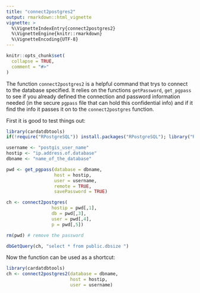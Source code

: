 ```yaml
---
title: "connect2postgres2"
output: rmarkdown::html_vignette
vignette: >
  %\VignetteIndexEntry{connect2postgres2}
  %\VignetteEngine{knitr::rmarkdown}
  %\VignetteEncoding{UTF-8}
---
```


```r
knitr::opts_chunk$set(
  collapse = TRUE,
  comment = "#>"
)
```

The function `connect2postgres2` is a helpful command that trys to connect to the database specified. It relies on the functions `getPassword`, `get_pgpass` to see if you already defined the connection and password information needed (in the secure `pgpass` file that can hold this confidential info) and if it find the info it passes it on to the `connect2postgres` function.

First it is good to test things out: 

```r
library(cardatdbtools)
if(!require("RPostgreSQL")) install.packages("RPostgreSQL"); library("RPostgreSQL")

username <- "postgis_user_name"
hostip <- "ip.address.of.database"
dbname <- "name_of_the_database"

pwd <- get_pgpass(database = dbname,
                  host = hostip,
                  user = username,
                  remote = TRUE,
                  savePassword = TRUE)

ch <- connect2postgres(
                 hostip = pwd[,1],
                 db = pwd[,3],
                 user = pwd[,4],
                 p = pwd[,5])

rm(pwd) # remove the password

dbGetQuery(ch, "select * from public.dbsize ")
```


Now the function can be used as a shortcut:

```r
library(cardatdbtools)
ch <- connect2postgres2(database = dbname, 
                        host = hostip,
                        user = username)
```
